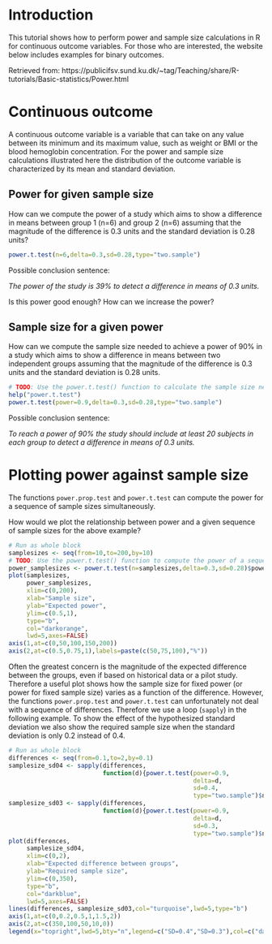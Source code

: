 # Introduction

This tutorial shows how to perform power and sample size calculations
in R for continuous outcome variables. For those who are interested, the website below includes examples
for binary outcomes.

Retrieved from: https://publicifsv.sund.ku.dk/~tag/Teaching/share/R-tutorials/Basic-statistics/Power.html

# Continuous outcome

A continuous outcome variable is a variable that can take on any value
between its minimum and its maximum value, such as weight or BMI or
the blood hemoglobin concentration. For the power and sample size
calculations illustrated here the distribution of the outcome variable
is characterized by its mean and standard deviation.

## Power for given sample size

How can we compute the power of a study which aims to show a difference
in means between group 1 (n=6) and group 2 (n=6) assuming that the
magnitude of the difference is 0.3 units and the standard deviation is
0.28 units?

```r
power.t.test(n=6,delta=0.3,sd=0.28,type="two.sample") 
```

Possible conclusion sentence: 

*The power of the study is 39% to detect a difference in means of 0.3 units.*

Is this power good enough? How can we increase the power?

## Sample size for a given power

How can we compute the sample size needed to achieve a power of 90% in a
study which aims to show a difference in means between two independent
groups assuming that the magnitude of the difference is 0.3 units and
the standard deviation is 0.28 units.

```r
# TODO: Use the power.t.test() function to calculate the sample size needed to achieve a power of 90%, assuming that the magnitude of the difference is 0.3 units and the standard deviation is 0.28 units.
help("power.t.test")
power.t.test(power=0.9,delta=0.3,sd=0.28,type="two.sample") 
```

Possible conclusion sentence: 

*To reach a power of 90% the study should include at least 20 subjects in each group to detect a difference in means of 0.3 units.*

# Plotting power against sample size

The functions `power.prop.test` and `power.t.test` can compute the
power for a sequence of sample sizes simultaneously.

How would we plot the relationship between power and a given sequence of sample sizes for the above example?

```r
# Run as whole block
samplesizes <- seq(from=10,to=200,by=10)
# TODO: Use the power.t.test() function to compute the power of a sequence of sample sizes. Assume that the magnitude of difference is 0.3 unites and the standard deviation is 0.28 units. Then, use the plot() function to plot that relationship.
power_samplesizes <- power.t.test(n=samplesizes,delta=0.3,sd=0.28)$power
plot(samplesizes,
     power_samplesizes,
     xlim=c(0,200),
     xlab="Sample size",
     ylab="Expected power",
     ylim=c(0.5,1),
     type="b",
     col="darkorange",
     lwd=5,axes=FALSE)
axis(1,at=c(0,50,100,150,200))
axis(2,at=c(0.5,0.75,1),labels=paste(c(50,75,100),"%")) 
```

Often the greatest concern is the magnitude of the expected difference
between the groups, even if based on historical data or a pilot
study. Therefore a useful plot shows how the sample size for fixed
power (or power for fixed sample size) varies as a function of the
difference. However, the functions `power.prop.test` and
`power.t.test` can unfortunately not deal with a sequence of
differences. Therefore we use a loop (`sapply`) in the following
example. To show the effect of the hypothesized standard deviation we
also show the required sample size when the standard deviation is
only 0.2 instead of 0.4.

```r
# Run as whole block
differences <- seq(from=0.1,to=2,by=0.1)
samplesize_sd04 <- sapply(differences,
                          function(d){power.t.test(power=0.9,
                                                   delta=d,
                                                   sd=0.4,
                                                   type="two.sample")$n})
samplesize_sd03 <- sapply(differences,
                          function(d){power.t.test(power=0.9,
                                                   delta=d,
                                                   sd=0.3,
                                                   type="two.sample")$n})
plot(differences,
     samplesize_sd04,
     xlim=c(0,2),
     xlab="Expected difference between groups",
     ylab="Required sample size",
     ylim=c(0,350),
     type="b",
     col="darkblue",
     lwd=5,axes=FALSE)
lines(differences, samplesize_sd03,col="turquoise",lwd=5,type="b")
axis(1,at=c(0,0.2,0.5,1,1.5,2))
axis(2,at=c(350,100,50,10,0))
legend(x="topright",lwd=5,bty="n",legend=c("SD=0.4","SD=0.3"),col=c("darkblue","turquoise")) 
```

